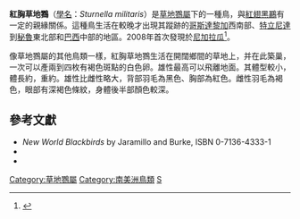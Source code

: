 {{Speciesbox
| name = 紅胸草地鷚
| status = LC
| status_system = IUCN3.1
| status_ref = <ref>{{IUCN|id=22729346 |title=''Sturnella militaris'' |assessors=[[BirdLife_International|BirdLife International]] |version=2013.2 |year=2012 |accessdate=26 November 2013}}</ref>
| image = Red-breasted blackbird.jpg
| image_caption = 雄性，[[委內瑞拉|委內瑞拉]][[洛斯亞諾斯_(南美洲)|洛斯亞諾斯]]
| image2 = Sturnella militaris - Red-breasted Blackbird (female).jpg
| image2_caption = 雌性，[[巴西|巴西]][[阿皮亞卡斯|阿皮亞卡斯]]
| genus = Sturnella
| species = militaris
| authority = ([[Carolus_Linnaeus|Linnaeus]], 1758)
}}

'''紅胸草地鷚'''（[[學名|學名]]：''Sturnella militaris''）是[[草地鷚屬|草地鷚屬]]下的一種鳥，與[[紅翅黑鸝|紅翅黑鸝]]有一定的親緣關係。這種鳥生活在較晚才出現其蹤跡的[[哥斯達黎加|哥斯達黎加]]西南部、[[特立尼達|特立尼達]]到[[秘魯|秘魯]]東北部和[[巴西|巴西]]中部的地區。2008年首次發現於[[尼加拉瓜|尼加拉瓜]]<ref>{{cite journal |journal=[[Cotinga_(journal)|Cotinga]] |title=First documented record of Red-breasted Blackbird ''Sturnella militaris'' in Nicaragua |pages=119–120 |first1=Wayne J. |last1=Arendt |first2=Marvin A |last2=Tórrez |volume=31 |date=Autumn 2009}}</ref>。

像草地鷚屬的其他鳥類一樣，紅胸草地鷚生活在開闊鄉間的草地上，并在此築巢，一次可以產兩到四枚有褐色斑點的白色卵。雄性最高可以飛離地面{{convert|10|m|ft}}。其體型較小，體長約{{convert|19|cm|in}}，重約{{convert|40|–|48|g|oz}}。雄性比雌性略大，背部羽毛為黑色、胸部為紅色。雌性羽毛為褐色，眼部有深褐色條紋，身體後半部顏色較深。

== 參考文獻==<!-- RevBrasZool23:1217. -->
{{reflist}}
* ''New World Blackbirds'' by Jaramillo and Burke, ISBN 0-7136-4333-1
*{{cite book
| last = ffrench<!--this name should not be capitalized-->
| first = Richard
| title = A Guide to the Birds of Trinidad and Tobago
| edition = 2nd edition
| year = 1991
| publisher = Comstock Publishing
| isbn = 0-8014-9792-2 }}
*{{cite book
| last = Hilty
| first = Steven L
| title = Birds of Venezuela
| publisher = Christopher Helm
| year = 2003
| location = London
| isbn = 0-7136-6418-5 }}
{{Taxonbar|from=Q283013}}

[[Category:草地鷚屬|Category:草地鷚屬]]
[[Category:南美洲鳥類|Category:南美洲鳥類]]
[[Category:1758年描述的鳥類|S]]